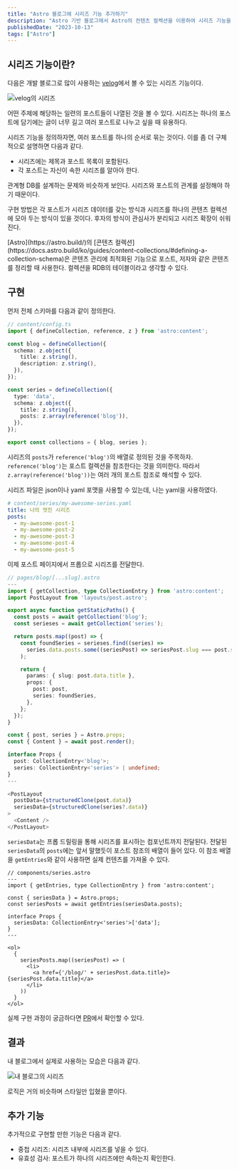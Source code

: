 ```yaml
---
title: "Astro 블로그에 시리즈 기능 추가하기"
description: "Astro 기반 블로그에서 Astro의 컨텐츠 컬렉션을 이용하여 시리즈 기능을 추가했던 과정을 소개한다."
publishedDate: "2023-10-13"
tags: ["Astro"]
---
```


## 시리즈 기능이란?

다음은 개발 블로그로 많이 사용하는 [velog](https://velog.io/)에서 볼 수 있는 시리즈 기능이다.

![velog의 시리즈](@assets/add-series-in-astro-blog/velog-series.png)

어떤 주제에 해당하는 일련의 포스트들이 나열된 것을 볼 수 있다. 시리즈는 하나의 포스트에 담기에는 글이 너무 길고 여러 포스트로 나누고 싶을 때 유용하다.

시리즈 기능을 정의하자면, 여러 포스트를 하나의 순서로 묶는 것이다. 이를 좀 더 구체적으로 설명하면 다음과 같다.

- 시리즈에는 제목과 포스트 목록이 포함된다.
- 각 포스트는 자신이 속한 시리즈를 알아야 한다.

관계형 DB를 설계하는 문제와 비슷하게 보인다. 시리즈와 포스트의 관계를 설정해야 하기 때문이다.

구현 방법은 각 포스트가 시리즈 데이터를 갖는 방식과 시리즈를 하나의 콘텐츠 컬렉션에 모아 두는 방식이 있을 것이다. 후자의 방식이 관심사가 분리되고 시리즈 확장이 쉬워진다.

<Admonition title='콘텐츠 컬렉션'>
[Astro](https://astro.build/)의 [콘텐츠 컬렉션](https://docs.astro.build/ko/guides/content-collections/#defining-a-collection-schema)은 콘텐츠 관리에 최적화된 기능으로 포스트, 저자와 같은 콘텐츠를 정리할 때 사용한다. 컬렉션을 RDB의 테이블이라고 생각할 수 있다.
</Admonition>

## 구현

먼저 전체 스키마를 다음과 같이 정의한다.

```ts
// content/config.ts
import { defineCollection, reference, z } from 'astro:content';

const blog = defineCollection({
  schema: z.object({
    title: z.string(),
    description: z.string(),
  }),
});

const series = defineCollection({
  type: 'data',
  schema: z.object({
    title: z.string(),
    posts: z.array(reference('blog')),
  }),
});

export const collections = { blog, series };
```

시리즈의 `posts`가 `reference('blog')`의 배열로 정의된 것을 주목하자. `reference('blog')`는 포스트 컬렉션을 참조한다는 것을 의미한다. 따라서 `z.array(reference('blog'))`는 여러 개의 포스트 참조로 해석할 수 있다.

시리즈 파일은 json이나 yaml 포맷을 사용할 수 있는데, 나는 yaml을 사용하였다.

```yaml
# content/series/my-awesome-series.yaml
title: 나의 멋진 시리즈
posts:
  - my-awesome-post-1
  - my-awesome-post-2
  - my-awesome-post-3
  - my-awesome-post-4
  - my-awesome-post-5
```

이제 포스트 페이지에서 프롭으로 시리즈를 전달한다.

```ts
// pages/blog/[...slug].astro
---
import { getCollection, type CollectionEntry } from 'astro:content';
import PostLayout from 'layouts/post.astro';

export async function getStaticPaths() {
  const posts = await getCollection('blog');
  const serieses = await getCollection('series');

  return posts.map((post) => {
    const foundSeries = serieses.find((series) =>
      series.data.posts.some((seriesPost) => seriesPost.slug === post.slug),
    );

    return {
      params: { slug: post.data.title },
      props: {
        post: post,
        series: foundSeries,
      },
    };
  });
}

const { post, series } = Astro.props;
const { Content } = await post.render();

interface Props {
  post: CollectionEntry<'blog'>;
  series: CollectionEntry<'series'> | undefined;
}
---

<PostLayout
  postData={structuredClone(post.data)}
  seriesData={structuredClone(series?.data)}
>
  <Content />
</PostLayout>
```

`seriesData`는 프롭 드릴링을 통해 시리즈를 표시하는 컴포넌트까지 전달된다. 전달된 `seriesData`의 `posts`에는 앞서 말했듯이 포스트 참조의 배열이 들어 있다. 이 참조 배열을 `getEntries`와 같이 사용하면 실제 컨텐츠를 가져올 수 있다.

```tsx
// components/series.astro
---
import { getEntries, type CollectionEntry } from 'astro:content';

const { seriesData } = Astro.props;
const seriesPosts = await getEntries(seriesData.posts);

interface Props {
  seriesData: CollectionEntry<'series'>['data'];
}
---

<ol>
  {
    seriesPosts.map((seriesPost) => (
      <li>
        <a href={'/blog/' + seriesPost.data.title}>{seriesPost.data.title}</a>
      </li>
    ))
  }
</ol>
```

실제 구현 과정이 궁금하다면 [PR](https://github.com/autroshot/dev-archive/pull/38)에서 확인할 수 있다.

## 결과

내 블로그에서 실제로 사용하는 모습은 다음과 같다.

![내 블로그의 시리즈](@assets/add-series-in-astro-blog/my-series.png)

로직은 거의 비슷하며 스타일만 입혔을 뿐이다.

## 추가 기능

추가적으로 구현할 만한 기능은 다음과 같다.

- 중첩 시리즈: 시리즈 내부에 시리즈를 넣을 수 있다.
- 유효성 검사: 포스트가 하나의 시리즈에만 속하는지 확인한다.

